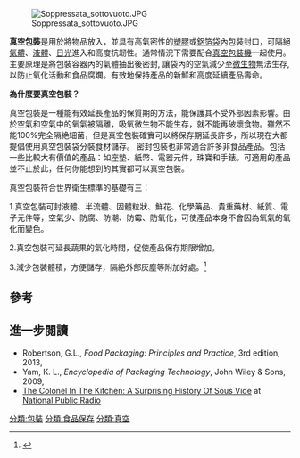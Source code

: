 {{expand|time=2014-08-30T02:53:36+00:00}}
[[File:Soppressata_sottovuoto.JPG|thumb]]

'''真空包裝'''是用於將物品放入，並具有高氣密性的[[塑膠|塑膠]]或[[鋁箔|鋁箔]][[袋|袋]]內包裝封口，可隔絕[[氣體|氣體]]、[[液體|液體]]、[[日光|日光]]進入和高度抗韌性。通常情況下需要配合[[真空包裝機|真空包裝機]]一起使用。主要原理是將包裝容器內的氣體抽出後密封, 讓袋內的空氣減少至[[微生物|微生物]]無法生存,以防止氧化活動和食品腐爛。有效地保持產品的新鮮和高度延續產品壽命。


'''為什麼要真空包裝？'''
 
真空包裝是一種能有效延長產品的保質期的方法，能保護其不受外部因素影響。由於空氣和空氣中的氧氣被隔離，吸氧微生物不能生存，就不能再破壞食物。雖然不能100%完全隔絶細菌，但是真空包裝確實可以將保存期延長許多，所以現在大都提倡使用真空包裝袋分裝食材儲存。
密封包裝也非常適合許多非食品產品。包括一些比較大有價值的產品：如座墊、紙幣、電器元件，珠寶和手錶。可適用的產品並不止於此，任何你能想到的其實都可以真空包裝。

真空包裝符合世界衛生標準的基礎有三：

1.真空包裝可封液體、半流體、固體粒狀、鮮花、化學藥品、貴重藥材、紙質、電子元件等，空氣少、防腐、防潮、防霉、防氧化，可使產品本身不會因為氧氣的氧化而變色。

2.真空包裝可延長蔬果的氣化時間，促使產品保存期限增加。

3.淢少包裝體積，方便儲存，隔絶外部灰塵等附加好處。<ref>{{cite web |author1=Andy Duong |title=真空封口機 |url=https://dbk.vn/may-hut-chan-khong}}</ref>

== 參考 ==
{{Reflist}}

== 進一步閱讀 ==
* Robertson, G.L., ''Food Packaging: Principles and Practice'', 3rd edition, 2013, {{ISBN|978-1-4398-6241-4}}
* Yam, K. L., ''Encyclopedia of Packaging Technology'', John Wiley & Sons, 2009, {{ISBN|978-0-470-08704-6}}
* [https://www.npr.org/sections/thesalt/2018/05/09/608308624/the-colonel-in-the-kitchen-a-surprising-history-of-sous-vide The Colonel In The Kitchen: A Surprising History Of Sous Vide] at [[National_Public_Radio|National Public Radio]]

{{包裝}}
{{食物保存}}

[[分類:包裝|分類:包裝]]
[[分類:食品保存|分類:食品保存]]
[[分類:真空|分類:真空]]